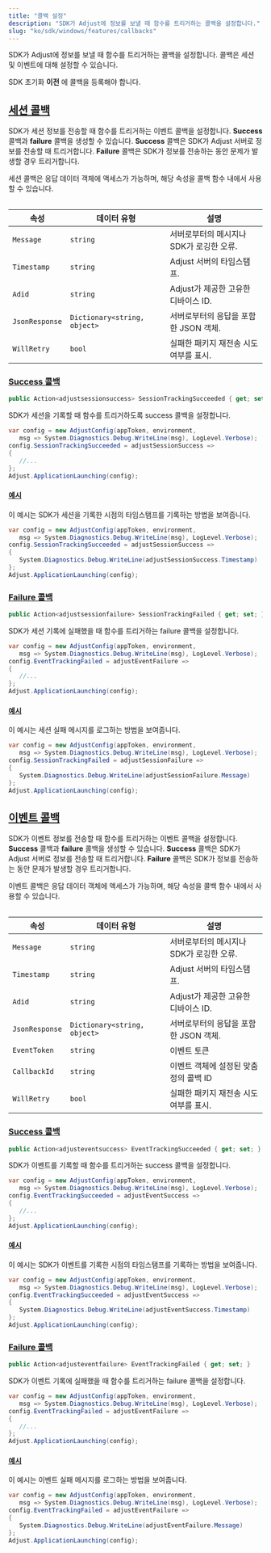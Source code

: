 ```yaml
---
title: "콜백 설정"
description: "SDK가 Adjust에 정보를 보낼 때 함수를 트리거하는 콜백을 설정합니다."
slug: "ko/sdk/windows/features/callbacks"
---
```


SDK가 Adjust에 정보를 보낼 때 함수를 트리거하는 콜백을 설정합니다. 콜백은 세션 및 이벤트에 대해 설정할 수 있습니다.

<Callout type="important">

SDK 초기화 **이전** 에 콜백을 등록해야 합니다.

</Callout>

## [세션 콜백](session-callbacks)

SDK가 세션 정보를 전송할 때 함수를 트리거하는 이벤트 콜백을 설정합니다. **Success** 콜백과 **failure** 콜백을 생성할 수 있습니다. **Success** 콜백은 SDK가 Adjust 서버로 정보를 전송할 때 트리거합니다. **Failure** 콜백은 SDK가 정보를 전송하는 동안 문제가 발생할 경우 트리거합니다.

세션 콜백은 응답 데이터 객체에 액세스가 가능하며, 해당 속성을 콜백 함수 내에서 사용할 수 있습니다.

<Table>

| 속성           | 데이터 유형                  | 설명                                     |
| -------------- | ---------------------------- | ---------------------------------------- |
| `Message`      | `string`                     | 서버로부터의 메시지나 SDK가 로깅한 오류. |
| `Timestamp`    | `string`                     | Adjust 서버의 타임스탬프.                |
| `Adid`         | `string`                     | Adjust가 제공한 고유한 디바이스 ID.      |
| `JsonResponse` | `Dictionary<string, object>` | 서버로부터의 응답을 포함한 JSON 객체.    |
| `WillRetry`    | `bool`                       | 실패한 패키지 재전송 시도 여부를 표시.   |

</Table>

### [Success 콜백](success-callbacks)

<CodeBlock title="속성 선언">

```cs
public Action<adjustsessionsuccess> SessionTrackingSucceeded { get; set; }
```

</CodeBlock>

SDK가 세션을 기록할 때 함수를 트리거하도록 success 콜백을 설정합니다.

<CodeBlock highlight="{range: {3-6}}">

```cs
var config = new AdjustConfig(appToken, environment,
   msg => System.Diagnostics.Debug.WriteLine(msg), LogLevel.Verbose);
config.SessionTrackingSucceeded = adjustSessionSuccess =>
{
   //...
};
Adjust.ApplicationLaunching(config);
```

</CodeBlock>

#### [예시](example)

이 예시는 SDK가 세션을 기록한 시점의 타임스탬프를 기록하는 방법을 보여줍니다.

<CodeBlock highlight="{range: {3-6}}">

```cs
var config = new AdjustConfig(appToken, environment,
   msg => System.Diagnostics.Debug.WriteLine(msg), LogLevel.Verbose);
config.SessionTrackingSucceeded = adjustSessionSuccess =>
{
   System.Diagnostics.Debug.WriteLine(adjustSessionSuccess.Timestamp)
};
Adjust.ApplicationLaunching(config);
```

</CodeBlock>

### [Failure 콜백](failure-callbacks)

<CodeBlock title="속성 선언">

```cs
public Action<adjustsessionfailure> SessionTrackingFailed { get; set; }
```

</CodeBlock>

SDK가 세션 기록에 실패했을 때 함수를 트리거하는 failure 콜백을 설정합니다.

<CodeBlock highlight="{range: {3-6}}">

```cs
var config = new AdjustConfig(appToken, environment,
   msg => System.Diagnostics.Debug.WriteLine(msg), LogLevel.Verbose);
config.EventTrackingFailed = adjustEventFailure =>
{
   //...
};
Adjust.ApplicationLaunching(config);
```

</CodeBlock>

#### [예시](example-1)

이 예시는 세션 실패 메시지를 로그하는 방법을 보여줍니다.

<CodeBlock highlight="{range: {3-6}}">

```cs
var config = new AdjustConfig(appToken, environment,
   msg => System.Diagnostics.Debug.WriteLine(msg), LogLevel.Verbose);
config.SessionTrackingFailed = adjustSessionFailure =>
{
   System.Diagnostics.Debug.WriteLine(adjustSessionFailure.Message)
};
Adjust.ApplicationLaunching(config);
```

</CodeBlock>

## [이벤트 콜백](event-callbacks)

SDK가 이벤트 정보를 전송할 때 함수를 트리거하는 이벤트 콜백을 설정합니다. **Success** 콜백과 **failure** 콜백을 생성할 수 있습니다. **Success** 콜백은 SDK가 Adjust 서버로 정보를 전송할 때 트리거합니다. **Failure** 콜백은 SDK가 정보를 전송하는 동안 문제가 발생할 경우 트리거합니다.

이벤트 콜백은 응답 데이터 객체에 액세스가 가능하며, 해당 속성을 콜백 함수 내에서 사용할 수 있습니다.

<Table>

| 속성           | 데이터 유형                  | 설명                                     |
| -------------- | ---------------------------- | ---------------------------------------- |
| `Message`      | `string`                     | 서버로부터의 메시지나 SDK가 로깅한 오류. |
| `Timestamp`    | `string`                     | Adjust 서버의 타임스탬프.                |
| `Adid`         | `string`                     | Adjust가 제공한 고유한 디바이스 ID.      |
| `JsonResponse` | `Dictionary<string, object>` | 서버로부터의 응답을 포함한 JSON 객체.    |
| `EventToken`   | `string`                     | 이벤트 토큰                              |
| `CallbackId`   | `string`                     | 이벤트 객체에 설정된 맞춤 정의 콜백 ID   |
| `WillRetry`    | `bool`                       | 실패한 패키지 재전송 시도 여부를 표시.   |

</Table>

### [Success 콜백](success-callbacks-1)

<CodeBlock title="속성 선언">

```cs
public Action<adjusteventsuccess> EventTrackingSucceeded { get; set; }
```

</CodeBlock>

SDK가 이벤트를 기록할 때 함수를 트리거하는 success 콜백을 설정합니다.

<CodeBlock highlight="{range: {3-6}}">

```cs
var config = new AdjustConfig(appToken, environment,
   msg => System.Diagnostics.Debug.WriteLine(msg), LogLevel.Verbose);
config.EventTrackingSucceeded = adjustEventSuccess =>
{
   //...
};
Adjust.ApplicationLaunching(config);
```

</CodeBlock>

#### [예시](example-2)

이 예시는 SDK가 이벤트를 기록한 시점의 타임스탬프를 기록하는 방법을 보여줍니다.

<CodeBlock highlight="{range: {3-6}}">

```cs
var config = new AdjustConfig(appToken, environment,
   msg => System.Diagnostics.Debug.WriteLine(msg), LogLevel.Verbose);
config.EventTrackingSucceeded = adjustEventSuccess =>
{
   System.Diagnostics.Debug.WriteLine(adjustEventSuccess.Timestamp)
};
Adjust.ApplicationLaunching(config);
```

</CodeBlock>

### [Failure 콜백](failure-callbacks-1)

<CodeBlock title="속성 선언">

```cs
public Action<adjusteventfailure> EventTrackingFailed { get; set; }
```

</CodeBlock>

SDK가 이벤트 기록에 실패했을 때 함수를 트리거하는 failure 콜백을 설정합니다.

<CodeBlock highlight="{range: {3-6}}">

```cs
var config = new AdjustConfig(appToken, environment,
   msg => System.Diagnostics.Debug.WriteLine(msg), LogLevel.Verbose);
config.EventTrackingFailed = adjustEventFailure =>
{
   //...
};
Adjust.ApplicationLaunching(config);
```

</CodeBlock>

#### [예시](example-3)

이 예시는 이벤트 실패 메시지를 로그하는 방법을 보여줍니다.

<CodeBlock highlight="{range: {3-6}}">

```cs
var config = new AdjustConfig(appToken, environment,
   msg => System.Diagnostics.Debug.WriteLine(msg), LogLevel.Verbose);
config.EventTrackingFailed = adjustEventFailure =>
{
   System.Diagnostics.Debug.WriteLine(adjustEventFailure.Message)
};
Adjust.ApplicationLaunching(config);
```

</CodeBlock>
